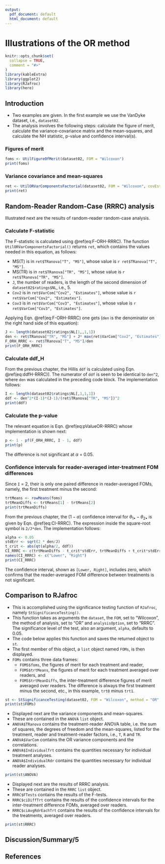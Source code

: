 ```yaml
---
output:
  pdf_document: default
  html_document: default
---
```

# Illustrations of the OR method {#ORExamples}

```r
knitr::opts_chunk$set(
  collapse = TRUE,
  comment = "#>"
)
library(kableExtra)
library(ggplot2)
library(RJafroc)
library(here)
```

## Introduction {#ORExamples-introduction}
* Two examples are given. In the first example we use the VanDyke dataset, i.e., `dataset02`. 
* The analysis involves the following steps: calculate the figure of merit, calculate the variance-covariance matrix and the mean-squares, and calculate the NH statistic, p-value and confidence interval(s).

### Figures of merit
```r
foms <- UtilFigureOfMerit(dataset02, FOM = "Wilcoxon")
print(foms)
```

### Variance covariance and mean-squares
```r
ret <- UtilORVarComponentsFactorial(dataset02, FOM = "Wilcoxon", covEstMethod = "jackknife")
print(ret)
```

## Random-Reader Random-Case (RRRC) analysis {#ORExamples-RRRC-analysis}
Illustrated next are the results of random-reader random-case analysis.

### Calculate F-statistic
The F-statistic is calculated using \@ref(eq:F-ORH-RRRC). The function `UtilORVarComponentsFactorial()` returns `ret`, which contains the values needed in this equation, as follows:

* MS(T) is in `ret$TRanova["T", "MS"]`, whose value is `r ret$TRanova["T", "MS"]`. 
* MS(TR) is in `ret$TRanova["TR", "MS"]`, whose value is `r ret$TRanova["TR", "MS"]`. 
* `J`, the number of readers, is the length of the second dimension of `dataset02$ratings$NL`, i.e., 5. 
* `Cov2` is in `ret$VarCom["Cov2", "Estimates"]`, whose value is `r ret$VarCom["Cov2", "Estimates"]`. 
* `Cov3` is in `ret$VarCom["Cov3", "Estimates"]`, whose value is `r ret$VarCom["Cov3", "Estimates"]`. 

Applying Eqn. \@ref(eq:F-ORH-RRRC) one gets (`den` is the denominator on the right hand side of this equation):

```r
J <- length(dataset02$ratings$NL[1,,1,1])
den <- ret$TRanova["TR", "MS"] + J* max(ret$VarCom["Cov2", "Estimates"] - ret$VarCom["Cov3", "Estimates"],0)
F_ORH_RRRC <- ret$TRanova["T", "MS"]/den
print(F_ORH_RRRC)
```

### Calculate ddf_H
From the previous chapter, the Hillis `ddf` is calculated using Eqn. \@ref(eq:ddfH-RRRC)). The numerator of `ddf` is seen to be identical to `den^2`, where `den` was calculated in the preceding code block. The implementation follows:

```r
I <- length(dataset02$ratings$NL[,1,1,1])
ddf <- den^2*(I-1)*(J-1)/(ret$TRanova["TR", "MS"])^2
print(ddf)
```

### Calculate the p-value
The relevant equation is Eqn. \@ref(eq:pValueOR-RRRC) whose implementation is shown next: 

```r
p <- 1 - pf(F_ORH_RRRC, I - 1, ddf)
print(p)
```

The difference is not significant at $\alpha$ = 0.05.

### Confidence intervals for reader-averaged inter-treatment FOM differences
Since `I` = 2, their is only one paired difference in reader-averaged FOMs, namely, the first treatment minus the second:

```r
trtMeans <- rowMeans(foms)
trtMeanDiffs <- trtMeans[1] - trtMeans[2]
print(trtMeanDiffs)
```

From the previous chapter, the $(1-\alpha)$ confidence interval for $\theta_{1 \bullet} - \theta_{2 \bullet}$ is given by Eqn. \@ref(eq:CI-RRRC). The expression inside the square-root symbol is `2/J*den`. The implementation follows:

```r
alpha <- 0.05
stdErr <- sqrt(2 * den/J)
t_crit <- abs(qt(alpha/2, ddf))
CI_RRRC <- c(trtMeanDiffs - t_crit*stdErr, trtMeanDiffs + t_crit*stdErr)
names(CI_RRRC) <- c("Lower", "Right")
print(CI_RRRC)
```

The confidence interval, shown as `[Lower, Right]`, includes zero, which confirms that the reader-averaged FOM difference between treatments is not significant. 

## Comparison to RJafroc
* This is accomplished using the significance testing function of `RJafroc`, namely `StSignificanceTesting()`. 
* This function takes as arguments the `dataset`, the `FOM`, set to "Wilcoxon", the method of analysis, set to "OR" and `analysisOption`, set to "RRRC". The significance level of the test, also an argument, `alpha`, defaults to 0.05. 
* The code below applies this function and saves the returned object to `st`. 
* The first member of this object, a  `list` object named `FOMs`, is then displayed. 
* `FOMs` contains three data frames: 
   + `FOMS$foms`, the figures of merit for each treatment and reader, 
   + `FOMS$trtMeans`, the figures of merit for each treatment averaged over readers, and 
   + `FOMS$trtMeanDiffs`, the inter-treatment difference figures of merit averaged over readers. The difference is always the first treatment minus the second, etc., in this example, `trt0` minus `trt1`.

```r
st <- StSignificanceTesting(dataset02, FOM = "Wilcoxon", method = "OR", analysisOption = "RRRC")
print(st$FOMs)
```

* Displayed next are the variance components and mean-squares. 
* These are contained in the `ANOVA` `list` object. 
* `ANOVA$TRanova` contains the treatment-reader ANOVA table, i.e. the sum of squares, the degrees of freedom and the mean-squares, listed for the treatment, reader and treatment-reader factors, i.e., `T`, `R` and `TR`.
* `ANOVA$VarCom` contains the OR variance components and the correlations.
* `ANOVA$IndividualTrt` contains the quantities necessary for individual treatment analyses.
* `ANOVA$IndividualRdr` contains the quantities necessary for individual reader analyses.

```r
print(st$ANOVA)
```

* Displayed next are the results of RRRC analysis.
* These are contained in the `RRRC` `list` object.
* `RRRC$FTests` contains the results of the F-tests.
* `RRRC$ciDiffTrt` contains the results of the confidence intervals for the inter-treatment difference FOMs, averaged over readers.
* `RRRC$ciAvgRdrEachTrt` contains the results of the confidence intervals for the treatments, averaged over readers.

```r
print(st$RRRC)
```


## Discussion/Summary/5


## References {#ORExamples-references}

